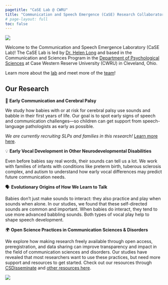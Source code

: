 ```yaml
---
pagetitle: "CaSE Lab @ CWRU"
title: "Communication and Speech Emergence (CaSE) Research Collaboratory"
# page-layout: full
toc: false
---
```


![](./img/lab-logo-a.png){.hero}

Welcome to the Communication and Speech Emergence Laboratory (CaSE Lab)! The CaSE Lab is led by [Dr. Helen Long](https://longhelenl.github.io/caseresearchlab/people/research-team/long_helen.html) and based in the Communication and Sciences Program in the [Department of Psychological Sciences](https://psychsciences.case.edu/) at Case Western Reserve University (CWRU) in Cleveland, Ohio.

Learn more about the [lab](https://longhelenl.github.io/caseresearchlab/mission.html) and meet more of the [team](https://longhelenl.github.io/caseresearchlab/people.html)!


## Our Research

👶 **Early Communication and Cerebral Palsy**

We study how babies with or at risk for cerebral palsy use sounds and babble in their first years of life. Our goal is to spot early signs of speech and communication challenges—so children can get support from speech-language pathologists as early as possible.

*We are currently recruiting SLPs and families in this research!* [Learn more here](https://longhelenl.github.io/caseresearchlab/participate.html).

💡 **Early Vocal Development in Other Neurodevelopmental Disabilities**

Even before babies say real words, their sounds can tell us a lot. We work with families of infants with conditions like preterm birth, tuberous sclerosis complex, and autism to understand how early vocal differences may predict future communication needs.

🗣️ **Evolutionary Origins of How We Learn to Talk**

Babies don’t just make sounds to interact: they also practice and play when sounds when alone. In our studies, we found that these self-directed sounds are common and important. When babies do interact, they tend to use more advanced babbling sounds. Both types of vocal play help to shape speech development.

🌍 **Open Science Practices in Communication Sciences & Disorders**

We explore how making research freely available through open access, preregistration, and data sharing can improve transparency and impact in the field of communication sciences and disorders. Our studies have revealed that most researchers want to use these practices, but need more support and resources to get started. Check out our resources through [CSDisseminate](https://www.csdisseminate.com) and [other resources here](https://longhelenl.github.io/caseresearchlab/sciresources.html).

![](./img/babyvocalplay.png){.hero}

